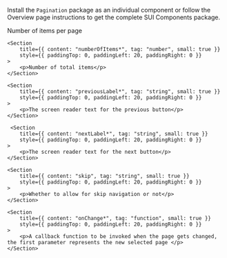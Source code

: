 
<Section
	title="Installation"
	contained={true}
	style={{ paddingTop: 20, paddingBottom: 0 }}
>
	<p>
		Install the <Code small={true}>Pagination</Code> package as an individual
		component or follow the Overview page instructions to get the complete SUI
		Components package.
	</p>
</Section>

<Section title="Props" border={true}>
	<Section
		title={{ content: "limit", tag: "number", small: true }}
		style={{ paddingTop: 0, paddingLeft: 20, paddingRight: 0 }}
	>
		<p>Number of items per page</p>
	</Section>

    <Section
    	title={{ content: "numberOfItems*", tag: "number", small: true }}
    	style={{ paddingTop: 0, paddingLeft: 20, paddingRight: 0 }}
    >
    	<p>Number of total items</p>
    </Section>

    <Section
    	title={{ content: "previousLabel*", tag: "string", small: true }}
    	style={{ paddingTop: 0, paddingLeft: 20, paddingRight: 0 }}
    >
    	<p>The screen reader text for the previous button</p>
    </Section>

     <Section
    	title={{ content: "nextLabel*", tag: "string", small: true }}
    	style={{ paddingTop: 0, paddingLeft: 20, paddingRight: 0 }}
    >
    	<p>The screen reader text for the next button</p>
    </Section>

    <Section
    	title={{ content: "skip", tag: "string", small: true }}
    	style={{ paddingTop: 0, paddingLeft: 20, paddingRight: 0 }}
    >
    	<p>Whether to allow for skip navigation or not</p>
    </Section>

    <Section
    	title={{ content: "onChange*", tag: "function", small: true }}
    	style={{ paddingTop: 0, paddingLeft: 20, paddingRight: 0 }}
    >
    	<p>A callback function to be invoked when the page gets changed, the first parameter represents the new selected page </p>
    </Section>

</Section>
